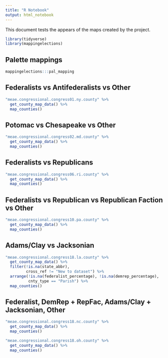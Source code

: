 ```yaml
---
title: "R Notebook"
output: html_notebook
---
```


This document tests the appears of the maps created by the project.

```r
library(tidyverse)
library(mappingelections)
```

## Palette mappings

```r
mappingelections:::pal_mapping
```

## Federalists vs Antifederalists vs Other

```r
"meae.congressional.congress01.ny.county" %>% 
  get_county_map_data() %>% 
  map_counties()
```

## Potomac vs Chesapeake vs Other

```r
"meae.congressional.congress02.md.county" %>% 
  get_county_map_data() %>% 
  map_counties()
```

## Federalists vs Republicans

```r
"meae.congressional.congress06.ri.county" %>% 
  get_county_map_data() %>% 
  map_counties()
```

## Federalists vs Republican vs Republican Faction vs Other

```r
"meae.congressional.congress10.pa.county" %>% 
  get_county_map_data() %>% 
  map_counties()
```

## Adams/Clay vs Jacksonian

```r
"meae.congressional.congress18.la.county" %>% 
  get_county_map_data() %>% 
  filter(!is.na(state_abbr),
         cross_ref != "New to dataset") %>%
  arrange(!is.na(federalist_percentage), !is.na(demrep_percentage), 
          cnty_type == "Parish") %>% 
  map_counties()
```

## Federalist, DemRep + RepFac, Adams/Clay + Jacksonian, Other

```r
"meae.congressional.congress18.nc.county" %>% 
  get_county_map_data() %>% 
  map_counties()
```

```r
"meae.congressional.congress18.oh.county" %>% 
  get_county_map_data() %>% 
  map_counties()
```